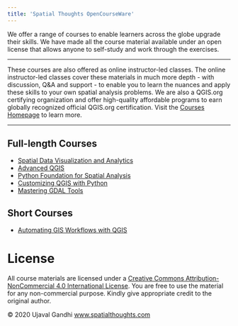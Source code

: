 ```yaml
---
title: 'Spatial Thoughts OpenCourseWare'
---
```


We offer a range of courses to enable learners across the globe upgrade their skills. We have made all the course material available under an open license that allows anyone to self-study and work through the exercises. 

---

These courses are also offered as online instructor-led classes. The online instructor-led classes cover these materials in much more depth - with discussion, Q&A and support - to enable you to learn the nuances and apply these skills to your own spatial analysis problems. We are also a QGIS.org certifying organization and offer high-quality affordable programs to earn globally recognized official QGIS.org certification. Visit the [Courses Homepage](https://spatialthoughts.com/courses/) to learn more.

---

## Full-length Courses
* [Spatial Data Visualization and Analytics](spatial-data-viz.html)
* [Advanced QGIS](advanced-qgis.html)
* [Python Foundation for Spatial Analysis](python-foundation.html)
* [Customizing QGIS with Python](pyqgis-in-a-day.html)
* [Mastering GDAL Tools](gdal-tools.html)

## Short Courses
* [Automating GIS Workflows with QGIS](automating-gis-workflows.html)

# License
All course materials are licensed under a [Creative Commons Attribution-NonCommercial 4.0 International License](https://creativecommons.org/licenses/by-nc/4.0/). You are free to use the material for any non-commercial purpose. Kindly give appropriate credit to the original author.

&copy; 2020 Ujaval Gandhi [www.spatialthoughts.com](https://spatialthoughts.com)

